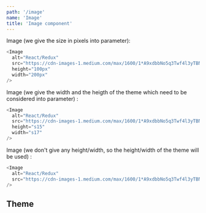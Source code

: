 ```yaml
---
path: '/image'
name: 'Image'
title: 'Image component'
---
```


Image (we give the size in pixels into parameter):

```js
<Image
  alt="React/Redux"
  src="https://cdn-images-1.medium.com/max/1600/1*A9xdbbNo5q3Twf4l3yTBNA.png"
  height="100px"
  width="200px"
/>
```

Image (we give the width and the heigth of the theme which need to be considered into parameter) :

```js
<Image
  alt="React/Redux"
  src="https://cdn-images-1.medium.com/max/1600/1*A9xdbbNo5q3Twf4l3yTBNA.png"
  height="s15"
  width="s17"
/>
```

Image (we don't give any height/width, so the height/width of the theme will be used) :

```js
<Image
  alt="React/Redux"
  src="https://cdn-images-1.medium.com/max/1600/1*A9xdbbNo5q3Twf4l3yTBNA.png"
/>
```

## Theme

<Theme name="img" />
